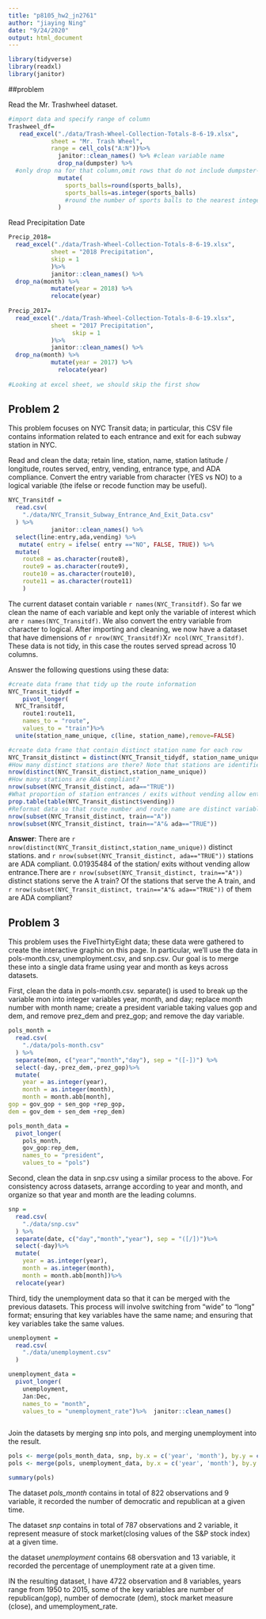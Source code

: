 ```yaml
---
title: "p8105_hw2_jn2761"
author: "jiaying Ning"
date: "9/24/2020"
output: html_document
---
```


```r
library(tidyverse)
library(readxl)
library(janitor)

```

##problem

Read the Mr. Trashwheel dataset.
```r
#import data and specify range of column
Trashweel_df=
   read_excel("./data/Trash-Wheel-Collection-Totals-8-6-19.xlsx",
            sheet = "Mr. Trash Wheel",
            range = cell_cols("A:N"))%>% 
              janitor::clean_names() %>% #clean variable name
              drop_na(dumpster) %>% 
  #only drop na for that column,omit rows that do not include dumpster-specific data
              mutate(
                sports_balls=round(sports_balls),
                sports_balls=as.integer(sports_balls)
                #round the number of sports balls to the nearest integer and converts the result to an integer variable (using as.integer)
              )
```

Read Precipitation Date

```r
Precip_2018=
  read_excel("./data/Trash-Wheel-Collection-Totals-8-6-19.xlsx",
            sheet = "2018 Precipitation",
            skip = 1
            )%>%
            janitor::clean_names() %>%
  drop_na(month) %>%
            mutate(year = 2018) %>%
            relocate(year)
            
Precip_2017=
  read_excel("./data/Trash-Wheel-Collection-Totals-8-6-19.xlsx",
            sheet = "2017 Precipitation",
                  skip = 1
            )%>%
            janitor::clean_names() %>%
  drop_na(month) %>%
            mutate(year = 2017) %>%
              relocate(year)
            
#Looking at excel sheet, we should skip the first show
```


## Problem 2
This problem focuses on NYC Transit data; in particular, this CSV file contains information related to each entrance and exit for each subway station in NYC.

Read and clean the data; retain line, station, name, station latitude / longitude, routes served, entry, vending, entrance type, and ADA compliance. Convert the entry variable from character (YES vs NO) to a logical variable (the ifelse or recode function may be useful).

```r
NYC_Transitdf = 
  read.csv(
    "./data/NYC_Transit_Subway_Entrance_And_Exit_Data.csv"
  ) %>%
            janitor::clean_names() %>%
  select(line:entry,ada,vending) %>%
   mutate( entry = ifelse( entry =="NO", FALSE, TRUE)) %>%
  mutate(
    route8 = as.character(route8),
    route9 = as.character(route9),
    route10 = as.character(route10),
    route11 = as.character(route11)
    )

```



The current dataset contain variable `r names(NYC_Transitdf)`. So far we clean the name of each variable and kept only the variable of interest which are `r names(NYC_Transitdf)`. We also convert the entry variable from character to logical. After importing and cleaning, we now have a dataset that have dimensions of `r nrow(NYC_Transitdf)`X`r ncol(NYC_Transitdf)`. These data is not tidy, in this case the routes served spread across 10 columns.


Answer the following questions using these data:


```r

#create data frame that tidy up the route information
NYC_Transit_tidydf = 
    pivot_longer(
  NYC_Transitdf,
    route1:route11, 
    names_to = "route",
    values_to = "train")%>%
  unite(station_name_unique, c(line, station_name),remove=FALSE)

```


```r
#create data frame that contain distinct station name for each row
NYC_Transit_distinct = distinct(NYC_Transit_tidydf, station_name_unique,.keep_all =  TRUE)
#How many distinct stations are there? Note that stations are identified both by name and by line (e.g. 125th St A/B/C/D; 125st 1; 125st 4/5); the distinct function may be useful here.
nrow(distinct(NYC_Transit_distinct,station_name_unique))
#How many stations are ADA compliant?
nrow(subset(NYC_Transit_distinct, ada=="TRUE"))
#What proportion of station entrances / exits without vending allow entrance?
prop.table(table(NYC_Transit_distinct$vending))
#Reformat data so that route number and route name are distinct variables. How many distinct stations serve the A train? Of the stations that serve the A train, how many are ADA compliant?
nrow(subset(NYC_Transit_distinct, train=="A"))
nrow(subset(NYC_Transit_distinct, train=="A"& ada=="TRUE"))

```

**Answer**: There are `r nrow(distinct(NYC_Transit_distinct,station_name_unique))` distinct stations. and `r nrow(subset(NYC_Transit_distinct, ada=="TRUE"))`  stations are ADA compliant. 0.01935484 of the station/ exits without vending allow entrance.There are `r nrow(subset(NYC_Transit_distinct, train=="A"))`
 distinct stations serve the A train? Of the stations that serve the A train, and `r nrow(subset(NYC_Transit_distinct, train=="A"& ada=="TRUE"))` of them are ADA compliant?



## Problem 3

This problem uses the FiveThirtyEight data; these data were gathered to create the interactive graphic on this page. In particular, we’ll use the data in pols-month.csv, unemployment.csv, and snp.csv. Our goal is to merge these into a single data frame using year and month as keys across datasets.

First, clean the data in pols-month.csv. separate() is used to break up the variable mon into integer variables year, month, and day; replace month number with month name; create a president variable taking values gop and dem, and remove prez_dem and prez_gop; and remove the day variable.

```r
pols_month = 
  read.csv(
    "./data/pols-month.csv"
  ) %>% 
  separate(mon, c("year","month","day"), sep = "([-])") %>% 
  select(-day,-prez_dem,-prez_gop)%>%
  mutate(
    year = as.integer(year),
    month = as.integer(month),
    month = month.abb[month],
gop = gov_gop + sen_gop +rep_gop,
dem = gov_dem + sen_dem +rep_dem)

pols_month_data = 
  pivot_longer(
    pols_month, 
    gov_gop:rep_dem,
    names_to = "president", 
    values_to = "pols")


```


Second, clean the data in snp.csv using a similar process to the above. For consistency across datasets, arrange according to year and month, and organize so that year and month are the leading columns.

```r
snp = 
  read.csv(
    "./data/snp.csv"
  ) %>% 
  separate(date, c("day","month","year"), sep = "([/])")%>% 
  select(-day)%>%
  mutate(
    year = as.integer(year),
    month = as.integer(month),
    month = month.abb[month])%>% 
  relocate(year)

```


Third, tidy the unemployment data so that it can be merged with the previous datasets. This process will involve switching from “wide” to “long” format; ensuring that key variables have the same name; and ensuring that key variables take the same values.

```r
unemployment = 
  read.csv(
    "./data/unemployment.csv"
  )   

unemployment_data = 
  pivot_longer(
    unemployment, 
    Jan:Dec,
    names_to = "month", 
    values_to = "unemployment_rate")%>%  janitor::clean_names()



```


Join the datasets by merging snp into pols, and merging unemployment into the result.

```r
pols <- merge(pols_month_data, snp, by.x = c('year', 'month'), by.y = c('year', 'month'))
pols <- merge(pols, unemployment_data, by.x = c('year', 'month'), by.y = c('year', 'month'))

summary(pols)

```




The dataset *pols_month*  contains in total of 822 observations and 9 variable, it recorded the number of democratic and republican at a given time.

The dataset *snp*  contains in total of 787 observations and 2 variable, it represent measure of stock market(closing values of the S&P stock index) at a given time.

the dataset *unemployment* contains 68 obersvation and 13 variable, it recorded the percentage of unemployment rate at a given time.

IN the resulting dataset, I have 4722 observation and 8 variables, years range from 1950 to 2015, some of the key variables are number of republican(gop), number of democrate (dem), stock market measure (close), and umemployment_rate.






